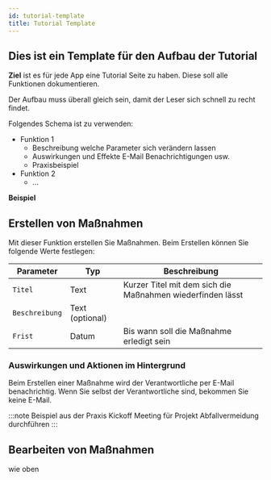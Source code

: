 ---
id: tutorial-template
title: Tutorial Template
---

<!-- @part src="./faqs/smart-views.md"-->
<!-- @/part -->

## Dies ist ein Template für den Aufbau der Tutorial

**Ziel** ist es für jede App eine Tutorial Seite zu haben. Diese soll alle Funktionen dokumentieren.

Der Aufbau muss überall gleich sein, damit der Leser sich schnell zu recht findet.

Folgendes Schema ist zu verwenden:

- Funktion 1
  - Beschreibung welche Parameter sich verändern lassen
  - Auswirkungen und Effekte E-Mail Benachrichtigungen usw.
  - Praxisbeispiel
- Funktion 2
  - ...

**Beispiel**

## Erstellen von Maßnahmen

Mit dieser Funktion erstellen Sie Maßnahmen.
Beim Erstellen können Sie folgende Werte festlegen:

| Parameter                 | Typ             | Beschreibung                                               |
| ------------------------- | --------------- | ---------------------------------------------------------- |
| <code>Titel</code>        | Text            | Kurzer Titel mit dem sich die Maßnahmen wiederfinden lässt |
| <code>Beschreibung</code> | Text (optional) |
| <code>Frist</code>        | Datum           | Bis wann soll die Maßnahme erledigt sein                   |

### Auswirkungen und Aktionen im Hintergrund

Beim Erstellen einer Maßnahme wird der Verantwortliche per E-Mail benachrichtig. Wenn Sie selbst der Verantwortliche sind, bekommen Sie keine E-Mail.

:::note Beispiel aus der Praxis
Kickoff Meeting für Projekt Abfallvermeidung durchführen
:::

## Bearbeiten von Maßnahmen

wie oben
